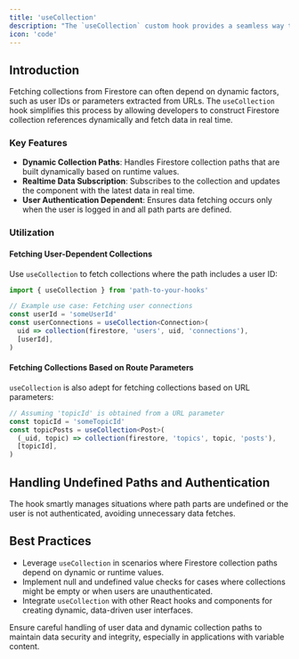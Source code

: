 ```yaml
---
title: 'useCollection'
description: "The `useCollection` custom hook provides a seamless way to fetch realtime Firestore collections in scenarios where collection paths are dynamic or partially unknown. It's especially useful in React applications that require data fetching based on runtime values like user IDs or route parameters."
icon: 'code'
---
```


## Introduction

Fetching collections from Firestore can often depend on dynamic factors, such as user IDs or parameters extracted from URLs. The `useCollection` hook simplifies this process by allowing developers to construct Firestore collection references dynamically and fetch data in real time.

### Key Features

- **Dynamic Collection Paths**: Handles Firestore collection paths that are built dynamically based on runtime values.
- **Realtime Data Subscription**: Subscribes to the collection and updates the component with the latest data in real time.
- **User Authentication Dependent**: Ensures data fetching occurs only when the user is logged in and all path parts are defined.

### Utilization

#### Fetching User-Dependent Collections

Use `useCollection` to fetch collections where the path includes a user ID:

```ts
import { useCollection } from 'path-to-your-hooks'

// Example use case: Fetching user connections
const userId = 'someUserId'
const userConnections = useCollection<Connection>(
  uid => collection(firestore, 'users', uid, 'connections'),
  [userId],
)
```

#### Fetching Collections Based on Route Parameters

`useCollection` is also adept for fetching collections based on URL parameters:

```ts
// Assuming 'topicId' is obtained from a URL parameter
const topicId = 'someTopicId'
const topicPosts = useCollection<Post>(
  (_uid, topic) => collection(firestore, 'topics', topic, 'posts'),
  [topicId],
)
```

## Handling Undefined Paths and Authentication

The hook smartly manages situations where path parts are undefined or the user is not authenticated, avoiding unnecessary data fetches.

## Best Practices

- Leverage `useCollection` in scenarios where Firestore collection paths depend on dynamic or runtime values.
- Implement null and undefined value checks for cases where collections might be empty or when users are unauthenticated.
- Integrate `useCollection` with other React hooks and components for creating dynamic, data-driven user interfaces.

<Warning>
  Ensure careful handling of user data and dynamic collection paths to maintain
  data security and integrity, especially in applications with variable content.
</Warning>
